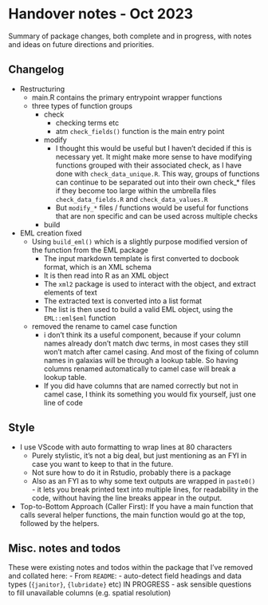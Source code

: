 # Handover notes - Oct 2023

Summary of package changes, both complete and in progress, with notes and ideas
on future directions and priorities. 

## Changelog

- Restructuring
  - main.R contains the primary entrypoint wrapper functions
  - three types of function groups
    - check
      - checking terms etc
      - atm `check_fields()` function is the main entry point
    - modify
      - I thought this would be useful but I haven't decided if this is
        necessary yet. It might make more sense to have modifying functions
        grouped with their associated check, as I have done with
        `check_data_unique.R`. This way, groups of functions can continue to be
        separated out into their own check_* files if they become too large
        within the umbrella files `check_data_fields.R` and
        `check_data_values.R`
      - But `modify_*` files / functions would be useful for functions that are
        non specific and can be used across multiple checks
    - build
- EML creation fixed
  - Using `build_eml()` which is a slightly purpose modified version of the
    function from the EML package
    - The input markdown template is first converted to docbook format, which is
      an XML schema
    - It is then read into R as an XML object
    - The `xml2` package is used to interact with the object, and extract
      elements of text
    - The extracted text is converted into a list format
    - The list is then used to build a valid EML object, using the
      `EML::eml$eml` function
  - removed the rename to camel case function
    - i don't think its a useful component, because if your column names already
    don't match dwc terms, in most cases they still won't match after camel
    casing. And most of the fixing of column names in galaxias will be through a
    lookup table. So having columns renamed automatically to camel case will
    break a lookup table. 
    - If you did have columns that are named correctly but not in camel case, I
    think its something you would fix yourself, just one line of code

## Style

- I use VScode with auto formatting to wrap lines at 80 characters
  - Purely stylistic, it's not a big deal, but just mentioning as an FYI in case
  you want to keep to that in the future.
  - Not sure how to do it in Rstudio, probably there is a package
  - Also as an FYI as to why some text outputs are wrapped in `paste0()` - it
  lets you break printed text into multiple lines, for readability in the code,
  without having the line breaks appear in the output.
- Top-to-Bottom Approach (Caller First): If you have a main function that calls
several helper functions, the main function would go at the top, followed by the
helpers.

## Misc. notes and todos

These were existing notes and todos within the package that I've removed and
collated here:
- From `README`: 
  - auto-detect field headings and data types (`{janitor}`, `{lubridate}` etc) IN PROGRESS
- ask sensible questions to fill unavailable columns (e.g. spatial resolution)